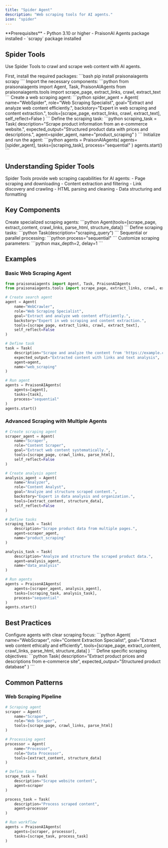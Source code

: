 ```yaml
---
title: "Spider Agent"
description: "Web scraping tools for AI agents."
icon: "spider"
---
```


<Note>
  **Prerequisites**
  - Python 3.10 or higher
  - PraisonAI Agents package installed
  - `scrapy` package installed
</Note>

## Spider Tools

Use Spider Tools to crawl and scrape web content with AI agents.

<Steps>
  <Step title="Install Dependencies">
    First, install the required packages:
    ```bash
    pip install praisonaiagents scrapy
    ```
  </Step>

  <Step title="Import Components">
    Import the necessary components:
    ```python
    from praisonaiagents import Agent, Task, PraisonAIAgents
    from praisonaiagents.tools import scrape_page, extract_links, crawl, extract_text
    ```
  </Step>

  <Step title="Create Agent">
    Create a web scraping agent:
    ```python
    spider_agent = Agent(
        name="WebSpider",
        role="Web Scraping Specialist",
        goal="Extract and analyze web content efficiently.",
        backstory="Expert in web scraping and content extraction.",
        tools=[scrape_page, extract_links, crawl, extract_text],
        self_reflect=False
    )
    ```
  </Step>

  <Step title="Define Task">
    Define the scraping task:
    ```python
    scraping_task = Task(
        description="Scrape product information from an e-commerce website.",
        expected_output="Structured product data with prices and descriptions.",
        agent=spider_agent,
        name="product_scraping"
    )
    ```
  </Step>

  <Step title="Run Agent">
    Initialize and run the agent:
    ```python
    agents = PraisonAIAgents(
        agents=[spider_agent],
        tasks=[scraping_task],
        process="sequential"
    )
    agents.start()
    ```
  </Step>
</Steps>

## Understanding Spider Tools

<Card title="What are Spider Tools?" icon="question">
  Spider Tools provide web scraping capabilities for AI agents:
  - Page scraping and downloading
  - Content extraction and filtering
  - Link discovery and crawling
  - HTML parsing and cleaning
  - Data structuring and formatting
</Card>

## Key Components

<CardGroup cols={2}>
  <Card title="Spider Agent" icon="user-robot">
    Create specialized scraping agents:
    ```python
    Agent(tools=[scrape_page, extract_content, crawl_links, parse_html, structure_data])
    ```
  </Card>
  <Card title="Spider Task" icon="list-check">
    Define scraping tasks:
    ```python
    Task(description="scraping_query")
    ```
  </Card>
  <Card title="Process Types" icon="arrows-split-up-and-left">
    Sequential or parallel processing:
    ```python
    process="sequential"
    ```
  </Card>
  <Card title="Scraping Options" icon="sliders">
    Customize scraping parameters:
    ```python
    max_depth=2, delay=1
    ```
  </Card>
</CardGroup>

## Examples

### Basic Web Scraping Agent

```python
from praisonaiagents import Agent, Task, PraisonAIAgents
from praisonaiagents.tools import scrape_page, extract_links, crawl, extract_text

# Create search agent
agent = Agent(
    name="WebCrawler",
    role="Web Scraping Specialist",
    goal="Extract and analyze web content efficiently.",
    backstory="Expert in web scraping and content extraction.",
    tools=[scrape_page, extract_links, crawl, extract_text],
    self_reflect=False
)

# Define task
task = Task(
    description="Scrape and analyze the content from 'https://example.com'",
    expected_output="Extracted content with links and text analysis",
    agent=agent,
    name="web_scraping"
)

# Run agent
agents = PraisonAIAgents(
    agents=[agent],
    tasks=[task],
    process="sequential"
)
agents.start()
```

### Advanced Scraping with Multiple Agents

```python
# Create scraping agent
scraper_agent = Agent(
    name="Scraper",
    role="Content Scraper",
    goal="Extract web content systematically.",
    tools=[scrape_page, crawl_links, parse_html],
    self_reflect=False
)

# Create analysis agent
analysis_agent = Agent(
    name="Analyzer",
    role="Content Analyst",
    goal="Analyze and structure scraped content.",
    backstory="Expert in data analysis and organization.",
    tools=[extract_content, structure_data],
    self_reflect=False
)

# Define tasks
scraping_task = Task(
    description="Scrape product data from multiple pages.",
    agent=scraper_agent,
    name="product_scraping"
)

analysis_task = Task(
    description="Analyze and structure the scraped product data.",
    agent=analysis_agent,
    name="data_analysis"
)

# Run agents
agents = PraisonAIAgents(
    agents=[scraper_agent, analysis_agent],
    tasks=[scraping_task, analysis_task],
    process="sequential"
)
agents.start()
```

## Best Practices

<AccordionGroup>
  <Accordion title="Agent Configuration">
    Configure agents with clear scraping focus:
    ```python
    Agent(
        name="WebScraper",
        role="Content Extraction Specialist",
        goal="Extract web content ethically and efficiently",
        tools=[scrape_page, extract_content, crawl_links, parse_html, structure_data]
    )
    ```
  </Accordion>

  <Accordion title="Task Definition">
    Define specific scraping objectives:
    ```python
    Task(
        description="Extract product prices and descriptions from e-commerce site",
        expected_output="Structured product database"
    )
    ```
  </Accordion>
</AccordionGroup>

## Common Patterns

### Web Scraping Pipeline
```python
# Scraping agent
scraper = Agent(
    name="Scraper",
    role="Web Scraper",
    tools=[scrape_page, crawl_links, parse_html]
)

# Processing agent
processor = Agent(
    name="Processor",
    role="Data Processor",
    tools=[extract_content, structure_data]
)

# Define tasks
scrape_task = Task(
    description="Scrape website content",
    agent=scraper
)

process_task = Task(
    description="Process scraped content",
    agent=processor
)

# Run workflow
agents = PraisonAIAgents(
    agents=[scraper, processor],
    tasks=[scrape_task, process_task]
)